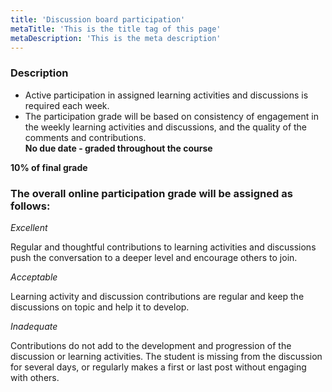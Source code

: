```yaml
---
title: 'Discussion board participation'
metaTitle: 'This is the title tag of this page'
metaDescription: 'This is the meta description'
---
```


### Description

- Active participation in assigned learning activities and discussions is required each week.
- The participation grade will be based on consistency of engagement in the weekly learning activities and discussions, and the quality of the comments and contributions.  
  **No due date - graded throughout the course**

**10% of final grade**

### The overall online participation grade will be assigned as follows:

_Excellent_

Regular and thoughtful contributions to learning activities and discussions push the conversation to a deeper level and encourage others to join.

_Acceptable_

Learning activity and discussion contributions are regular and keep the discussions on topic and help it to develop.

_Inadequate_

Contributions do not add to the development and progression of the discussion or learning activities. The student is missing from the discussion for several days, or regularly makes a first or last post without engaging with others.
